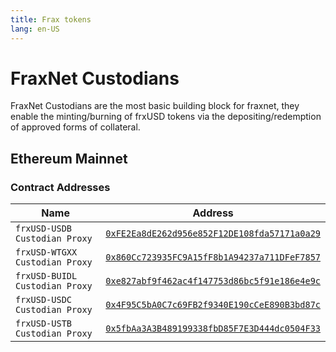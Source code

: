 ```yaml
---
title: Frax tokens
lang: en-US
---
```


# FraxNet Custodians

FraxNet Custodians are the most basic building block for fraxnet, they enable the minting/burning of frxUSD tokens via the depositing/redemption of approved forms of collateral.

## Ethereum Mainnet

### Contract Addresses

| Name                           | Address                                                                                                                 |
| ------------------------------ | ----------------------------------------------------------------------------------------------------------------------- |
| `frxUSD-USDB Custodian Proxy`  | [`0xFE2Ea8dE262d956e852F12DE108fda57171a0a29`](https://etherscan.io/address/0xFE2Ea8dE262d956e852F12DE108fda57171a0a29) |
| `frxUSD-WTGXX Custodian Proxy` | [`0x860Cc723935FC9A15fF8b1A94237a711DFeF7857`](https://etherscan.io/address/0x860Cc723935FC9A15fF8b1A94237a711DFeF7857) |
| `frxUSD-BUIDL Custodian Proxy` | [`0xe827abf9f462ac4f147753d86bc5f91e186e4e9c`](https://etherscan.io/address/0xe827abf9f462ac4f147753d86bc5f91e186e4e9c) |
| `frxUSD-USDC Custodian Proxy`  | [`0x4F95C5bA0C7c69FB2f9340E190cCeE890B3bd87c`](https://etherscan.io/address/0x4F95C5bA0C7c69FB2f9340E190cCeE890B3bd87c) |
| `frxUSD-USTB Custodian Proxy`  | [`0x5fbAa3A3B489199338fbD85F7E3D444dc0504F33`](https://etherscan.io/address/0x5fbAa3A3B489199338fbD85F7E3D444dc0504F33) |
